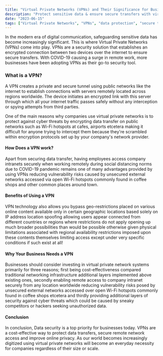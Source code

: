 ```yaml
---
title: "Virtual Private Networks (VPNs) and Their Significance for Businesses"
description: "Protect sensitive data & ensure secure transfers with virtual private networks (VPNs). Learn why your business needs a VPN solution."
date: "2023-06-15"
tags: ["Virtual Private Networks", "VPNs", "data protection", "secure transfers", "cybersecurity"]
---
```


In the modern era of digital communication, safeguarding sensitive data has become increasingly significant. This is where Virtual Private Networks (VPNs) come into play. VPNs are a security solution that establishes an encrypted connection between two devices over the internet to ensure secure transfers. With COVID-19 causing a surge in remote work, more businesses have been adopting VPNs as their go-to security tool.

### What is a VPN?

A VPN creates a private and secure tunnel using public networks like the internet to establish connections with servers remotely located across regions worldwide. The device initiates an encrypted link with this server through which all your internet traffic passes safely without any interception or spying attempts from third parties.

One of the main reasons why companies use virtual private networks is to protect against cyber threats by encrypting data transfer on public networks such as Wi-Fi hotspots at cafes, airports etcetera making it difficult for anyone trying to intercept them because they're scrambled within encryption protocols set up by your company's network provider.

#### How Does a VPN work?

Apart from securing data transfer, having employees access company intranets securely when working remotely during social distancing norms due to COVID-19 pandemic remains one of many advantages provided by using VPNs reducing vulnerability risks caused by unsecured external networks accessed via open Wi-Fi hotspots commonly found in coffee shops and other common places around town.

#### Benefits of Using a VPN

VPN technology also allows you bypass geo-restrictions placed on various online content available only in certain geographic locations based solely on IP address location spoofing allowing users appear connected from different countries or regions where restrictions do not apply opening up much broader possibilities than would be possible otherwise given physical limitations associated with regional availability restrictions imposed upon these contents themselves limiting access except under very specific conditions if such exist at all!

#### Why Your Business Needs a VPN

Businesses should consider investing in virtual private network systems primarily for three reasons; first being cost-effectiveness compared traditional networking infrastructure additional layers implemented above existing ones, secondly enabling remote access to company intranet securely from any location worldwide reducing vulnerability risks posed by unsecured external networks accessed over open Wi-Fi hotspots commonly found in coffee shops etcetera and thirdly providing additional layers of security against cyber threats which could be caused by sneaky competitors or hackers seeking unauthorized data.

#### Conclusion

In conclusion, Data security is a top priority for businesses today. VPNs are a cost-effective way to protect data transfers, secure remote network access and improve online privacy. As our world becomes increasingly digitized using virtual private networks will become an everyday necessity for companies regardless of their size or scale.
